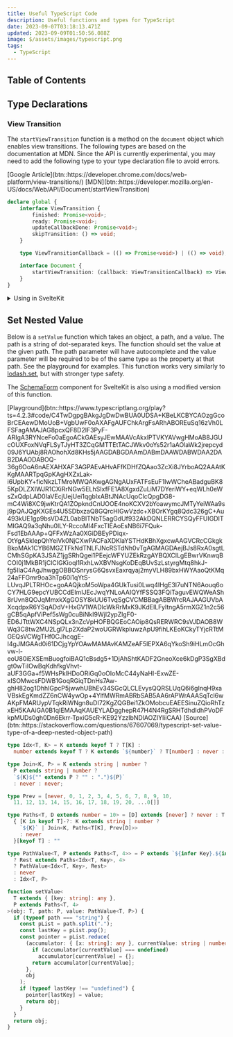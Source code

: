 ```yaml
---
title: Useful TypeScript Code
description: Useful functions and types for TypeScript
date: 2023-09-07T03:18:13.471Z
updated: 2023-09-09T01:50:56.088Z
image: $/assets/images/typescript.png
tags:
  - TypeScript
---
```


## Table of Contents

## Type Declarations

### View Transition

The `startViewTransition` function is a method on the `document` object which enables view transitions. The following types are based on the documentation at MDN. Since the API is currently experimental, you may need to add the following type to your type declaration file to avoid errors. 

<div class="button-row">
  [Google Article](btn::https://developer.chrome.com/docs/web-platform/view-transitions/)
  [MDN](btn::https://developer.mozilla.org/en-US/docs/Web/API/Document/startViewTransition)
</div>

```typescript
declare global {
	interface ViewTransition {
		finished: Promise<void>;
		ready: Promise<void>;
		updateCallbackDone: Promise<void>;
		skipTransition: () => void;
	}

	type ViewTransitionCallback = (() => Promise<void>) | (() => void);

	interface Document {
		startViewTransition: (callback: ViewTransitionCallback) => ViewTransition;
	}
}
```

<details>
  <summary>Using in SvelteKit</summary>

  In SvelteKit, you can add the above type declaration to a file in the `src` directory, such as `src/types.d.ts`. Then you can add view transitions to your SvelteKit app by following the video below, ignoring the `@ts-ignore` comments.

  [YouTube](embed::https://www.youtube.com/watch?v=q_2irZO4SS8)
</details>

## Set Nested Value

Below is a `setValue` function which takes an object, a path, and a value. The path is a string of dot-separated keys. The function should set the value at the given path. The path parameter will have autocomplete and the value parameter will be required to be of the same type as the property at that path. See the playground for examples. This function works very similarly to [lodash.set](https://lodash.com/docs/4.17.15#set), but with stronger type safety.

The [SchemaForm](/blog/sveltekit-schemaform) component for SvelteKit is also using a modified version of this function.

<div class="button-row">
  [Playground](btn::https://www.typescriptlang.org/play?ts=4.2.3#code/C4TwDgpgBAkgJgDwDwBUA0UDSA+KBeLKCBYCAOzgGcoBrCEAewDMoUoB+VgbUwF0oAXAFgAUFChkArgFsARhABOREuSq16zVh0LFSFagAMAJAG8pcxQF8D2lF3PyF-ARIgA3RYNceFo0aEgoACkGAEsyJEwMAAVcAkxlPTVKYAVwgHMoAB8JGUcOUXFoxNVqFLSyTJyHT3ZCqGMTTEtTACJWkv0oYs52r1aAOlaWk2jrepcyd09J6YUAbj8RAOhohXd8KHs5jAAGDABGDAAmDABmDAAWDABWDAA2DAB2DAAODABOQ-36g6OoA6nAEXAHXAF3AGPAEvAHvAFfKDHfZQAao3ZcXi8JYrboAQ2AAAtKKgMAARTpqGpKAgHXZxLak-i6UpbKY+ficNkzLTMroMWQAKwgAGNgAUxFATFsEuF1IwWCheABadguBK85KpDLZXIWJR1CXiRrNGw5ELhSIxfFE1A8XgxdZuLiM7DYeriWY+eqWLh0eWsZxQdpLAD0IaVEcjUejUei1qgblxABtJNAcUqoClcQpgDG8-mC4Wi8XC9jwKtrQA1ZOpkndCnUOOE4noKCXV2bYoawymcJMTyYeiWAa9sj9pQAJQgKXGEs4U5SDbxzaQ8GQrcHIGwVzdc+XBOrKYgq8Qdc326gC+Au493kUE1gp9bsVD4ZL0abBITNbT5agGdUf932AkDQNLERRCYSQyFFUIGDITMIGAQ9a3qNhu0lLY-RccoMl4FxcTIEAoEsNB6i7FQuk-Fsd1EbAAAp+QFFxWzAa0XGiDBEyPDiqx-OtYgASklepQhYeiVk0NjCXwPACFaXDKlaYSTHdKBhXgxcwAAGVCRcCGkgkBkoMAk1CYB6MGZTFkNdTNLFJNcRSTdNh0vTgAGMAGDAejBJs8RxA0sgtLCMhSGpKA3JSAZ1jgSRhQgei1PEejcWFYUZEkRzgAYBQXClLgEBwrVKnwqBCOI0j1MkBR1jClCIGKioql1RxhLwXBVNsgKoDEqBUvSzLstyrgMtq8hkJ-fg5IIaC4AgJhwggOBBOSnrysG6QsvxEaxrqyaj2myVLH89bxHWYAaoQtKMq24aFFGmr9oa3hTp60i1qYtS-LUvqJPLTRHOc+goAAQjkoM5oWpa4GUkTusi0Lwq4IHgE3I7uNTN6Aouq6oCY7HLG9epcYUBCCdEImIJEcJwqYNLoAAIQYfFSSQ3FQiTaguvEWQWeASh8rUvn8QOJqMmxkXgGOSY8kUU6TvqSgCVCMBBagABBWrcRAJAAGUVbAXcqdpxR6YSqADdV+HxGV1WADlcWkRrMxK9JKdEILFyltngA5rmXGZ1n2c56gCB5qApfViPef5sWg0cuBiNkI9WjI2ypZlgF0-ED6JTttWXC4NSpQLx3nZcVpHOFBQGEoCAOip8QsRERWRC9sVJDAOB8WWq3C8tw2MU2LgI7Lp2XdaP2woUGRWkpluwzApU9fihLKEoKCkyTYjcRTtMGEQsVCWgTHf0CJhcqgE-I4gJMGAAd0i61DCjgYpYOAwMAMAvKAMZeAF5lEPXA6qYkoSh9iHLmOcGhvw-l-eoU80iEXSEmBuogfoiBAQ1cBsdg5+1DjAhShtKADF2GneoXce6kDgP3SgXBdgt0wTiIOwBqKdhfkgVhvt-aUF3GGa+f5WHsPklHDoORiGq0oOIoMcC44yNaHI-ExwZE-xISOMwcsFDWB1GoqRGiqTDnHs7Aw-ghH82og1DhhIGpcP5jwwhUBhEv34SGcQLCLEvysQQRSLUqQ6i6gInqH9xaVBskEgKmdZZ6nCW4ywOp+4YlfMWRmABRbSAB5AA6rAPWrAAASqTcl6wAKpFMARUypVTqkRiWNgn8uDI72KgZQGBei1ZkOMobcuEAEESinuZQioRhTzxEH5KAAiGA0B1qIEMAAqKAUEYLADgghepR47H4N4RgSRHTdhdIdhPVoDFkpMUDs0gh0Dn6Ekrr-TpxiG5cR-KE92YzzlbNDlAOZIYliiCAA)
  [Source](btn::https://stackoverflow.com/questions/67607069/typescript-set-value-type-of-a-deep-nested-object-path)
</div>

```typescript
type Idx<T, K> = K extends keyof T ? T[K] :
  number extends keyof T ? K extends `${number}` ? T[number] : never : never

type Join<K, P> = K extends string | number ?
  P extends string | number ?
  `${K}${"" extends P ? "" : "."}${P}`
  : never : never;

type Prev = [never, 0, 1, 2, 3, 4, 5, 6, 7, 8, 9, 10,
  11, 12, 13, 14, 15, 16, 17, 18, 19, 20, ...0[]]

type Paths<T, D extends number = 10> = [D] extends [never] ? never : T extends object ?
  { [K in keyof T]-?: K extends string | number ?
    `${K}` | Join<K, Paths<T[K], Prev[D]>>
    : never
  }[keyof T] : ""

type PathValue<T, P extends Paths<T, 4>> = P extends `${infer Key}.${infer Rest}`
  ? Rest extends Paths<Idx<T, Key>, 4>
  ? PathValue<Idx<T, Key>, Rest>
  : never
  : Idx<T, P>

function setValue<
  T extends { [key: string]: any },
  P extends Paths<T, 4>
>(obj: T, path: P, value: PathValue<T, P>) {
  if (typeof path === "string") {
    const pList = path.split(".");
    const lastKey = pList.pop();
    const pointer = pList.reduce(
      (accumulator: { [x: string]: any }, currentValue: string | number) => {
        if (accumulator[currentValue] === undefined)
          accumulator[currentValue] = {};
        return accumulator[currentValue];
      },
      obj
    );
    if (typeof lastKey !== "undefined") {
      pointer[lastKey] = value;
      return obj;
    }
  }
  return obj;
}
```